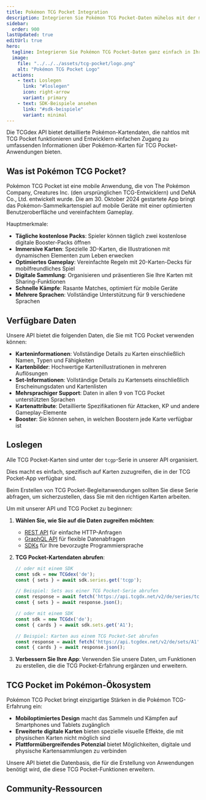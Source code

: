 ```yaml
---
title: Pokémon TCG Pocket Integration
description: Integrieren Sie Pokémon TCG Pocket-Daten mühelos mit der mehrsprachigen API von TCGdx. Greifen Sie auf detaillierte Karteninformationen, Bilder, Set- und Booster-Daten zu, um Ihre Anwendungen zu erweitern.
sidebar:
  order: 900
lastUpdated: true
editUrl: true
hero:
  tagline: Integrieren Sie Pokémon TCG Pocket-Daten ganz einfach in Ihre Anwendungen
  image:
    file: "../../../assets/tcg-pocket/logo.png"
    alt: "Pokémon TCG Pocket Logo"
  actions:
    - text: Loslegen
      link: "#loslegen"
      icon: right-arrow
      variant: primary
    - text: SDK-Beispiele ansehen
      link: "#sdk-beispiele"
      variant: minimal
---
```


Die TCGdex API bietet detaillierte Pokémon-Kartendaten, die nahtlos mit TCG Pocket funktionieren und Entwicklern einfachen Zugang zu umfassenden Informationen über Pokémon-Karten für TCG Pocket-Anwendungen bieten.

## Was ist Pokémon TCG Pocket?

Pokémon TCG Pocket ist eine mobile Anwendung, die von The Pokémon Company, Creatures Inc. (den ursprünglichen TCG-Entwicklern) und DeNA Co., Ltd. entwickelt wurde. Die am 30. Oktober 2024 gestartete App bringt das Pokémon-Sammelkartenspiel auf mobile Geräte mit einer optimierten Benutzeroberfläche und vereinfachtem Gameplay.

Hauptmerkmale:

- **Tägliche kostenlose Packs**: Spieler können täglich zwei kostenlose digitale Booster-Packs öffnen
- **Immersive Karten**: Spezielle 3D-Karten, die Illustrationen mit dynamischen Elementen zum Leben erwecken
- **Optimiertes Gameplay**: Vereinfachte Regeln mit 20-Karten-Decks für mobilfreundliches Spiel
- **Digitale Sammlung**: Organisieren und präsentieren Sie Ihre Karten mit Sharing-Funktionen
- **Schnelle Kämpfe**: Rasante Matches, optimiert für mobile Geräte
- **Mehrere Sprachen**: Vollständige Unterstützung für 9 verschiedene Sprachen

## Verfügbare Daten

Unsere API bietet die folgenden Daten, die Sie mit TCG Pocket verwenden können:

- **Karteninformationen**: Vollständige Details zu Karten einschließlich Namen, Typen und Fähigkeiten
- **Kartenbilder**: Hochwertige Kartenillustrationen in mehreren Auflösungen
- **Set-Informationen**: Vollständige Details zu Kartensets einschließlich Erscheinungsdaten und Kartenlisten
- **Mehrsprachiger Support**: Daten in allen 9 von TCG Pocket unterstützten Sprachen
- **Kartenattribute**: Detaillierte Spezifikationen für Attacken, KP und andere Gameplay-Elemente
- **Booster**: Sie können sehen, in welchen Boostern jede Karte verfügbar ist

## Loslegen

Alle TCG Pocket-Karten sind unter der `tcgp`-Serie in unserer API organisiert.

Dies macht es einfach, spezifisch auf Karten zuzugreifen, die in der TCG Pocket-App verfügbar sind.

Beim Erstellen von TCG Pocket-Begleitanwendungen sollten Sie diese Serie abfragen, um sicherzustellen, dass Sie mit den richtigen Karten arbeiten.

Um mit unserer API und TCG Pocket zu beginnen:

1. **Wählen Sie, wie Sie auf die Daten zugreifen möchten**:
   - [REST API](/rest) für einfache HTTP-Anfragen
   - [GraphQL API](/graphql) für flexible Datenabfragen
   - [SDKs](/sdks) für Ihre bevorzugte Programmiersprache

2. **TCG Pocket-Kartendaten abrufen**:
   ```javascript
   // oder mit einem SDK
   const sdk = new TCGdex('de');
   const { sets } = await sdk.series.get('tcgp');

   // Beispiel: Sets aus einer TCG Pocket-Serie abrufen
   const response = await fetch('https://api.tcgdx.net/v2/de/series/tcgp');
   const { sets } = await response.json();
   ```

   ```javascript
   // oder mit einem SDK
   const sdk = new TCGdx('de');
   const { cards } = await sdk.sets.get('A1');

   // Beispiel: Karten aus einem TCG Pocket-Set abrufen
   const response = await fetch('https://api.tcgdex.net/v2/de/sets/A1');
   const { cards } = await response.json();
   ```

3. **Verbessern Sie Ihre App**:
   Verwenden Sie unsere Daten, um Funktionen zu erstellen, die die TCG Pocket-Erfahrung ergänzen und erweitern.

## TCG Pocket im Pokémon-Ökosystem

Pokémon TCG Pocket bringt einzigartige Stärken in die Pokémon TCG-Erfahrung ein:

- **Mobiloptimiertes Design** macht das Sammeln und Kämpfen auf Smartphones und Tablets zugänglich
- **Erweiterte digitale Karten** bieten spezielle visuelle Effekte, die mit physischen Karten nicht möglich sind
- **Plattformübergreifendes Potenzial** bietet Möglichkeiten, digitale und physische Kartensammlungen zu verbinden

Unsere API bietet die Datenbasis, die für die Erstellung von Anwendungen benötigt wird, die diese TCG Pocket-Funktionen erweitern.

## Community-Ressourcen

<CardGrid>
  <LinkCard
    href="/sdks"
    title="SDKs"
    description="Verwenden Sie unsere offiziellen SDK-Implementierungen, um Ihre Integration zu optimieren"
  />
  <LinkCard
    href="https://tcgdex.dev/discord"
    title="Treten Sie unserem Discord bei"
    description="Erhalten Sie Hilfe bei Ihrer PTCG Pocket-Integration von unserer Community"
  />
  <LinkCard
    href="/rest/filtering-sorting-pagination"
    title="Erweiterte Filterung"
    description="Lernen Sie, wie Sie API-Ergebnisse für Ihre spezifischen PTCG Pocket-Bedürfnisse filtern"
  />
</CardGrid>
